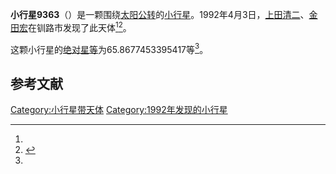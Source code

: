 {{Infobox planet
| bgcolour = #FFFFC0
| name = 9363
| symbol = 
| image = 
| caption = 
| discovery = yes
| discovery_ref = 
| discoverer = [[上田清二|上田清二]]、[[金田宏|金田宏]]
| discovery_site = [[钏路市|钏路市]] 
| discovered = 1992年4月3日
| designations = yes
| mp_name = 
| named_after = 
| alt_names = 1992 GR/ 1986 XT1 / 1996 DZ2
| mp_category = [[主带小行星|主带小行星]]
| orbit_ref = <ref name="a">[http://ssd.jpl.nasa.gov/sbdb.cgi?sstr=9363 9363] {{Wayback|url=http://ssd.jpl.nasa.gov/sbdb.cgi?sstr=9363 |date=20210719090623 }}，小行星數據庫瀏覽器（JPL Small-Body Database Browser）－[[美国国家航空航天局|美国国家航空航天局]]喷气推进实验室</ref>
| epoch = 2456400.5 (2013年4月18日更新)
| aphelion = {{convert|2.995219054994|AU|km|3|abbr=on|lk=out}}
| perihelion = {{convert|2.300494590782455|AU|km|3|abbr=on}}
| semimajor = {{convert|2.647856822888228|AU|km|3|abbr=on}}
| eccentricity = 0.131186184
| period = 1573.766055 [[日|日]]<br />4.31[[儒略年|儒略年]]
| avg_speed = 
| inclination = 13.93161181213847
| asc_node = 61.600968954325
| mean_anomaly = 
| arg_peri = 65.8677453395417
| satellites = 
| physical_characteristics = yes
| dimensions = 
| mass = 
| density = 
| surface_grav = 
| escape_velocity = 
| sidereal_day = 
| axial_tilt = 
| pole_ecliptic_lat = 
| pole_ecliptic_lon = 
| albedo = 
| temperatures= 
| temp_name1 = 
| mean_temp_1 = 
| max_temp_1 = 
| temp_name2 = 
| max_temp_2 = 
| spectral_type = 
| abs_magnitude = 65.8677453395417
}}

'''小行星9363'''（{{lang-en|9363}}）是一颗围绕[[太阳|太阳]][[公转|公转]]的[[小行星|小行星]]。1992年4月3日，[[上田清二|上田清二]]、[[金田宏|金田宏]]在钏路市发现了此天体<ref name="a" /><ref>{{cite news|title=小行星列表|url=http://cfa-www.harvard.edu/iau/lists/NumberedMPs.txt|accessdate=2013-07-08|newspaper=哈佛大学|archive-date=2008-05-17|archive-url=https://web.archive.org/web/20080517010638/http://cfa-www.harvard.edu/iau/lists/NumberedMPs.txt|dead-url=no}}</ref>。

这颗小行星的[[绝对星等|绝对星等]]为65.8677453395417等<ref name="a" />。

==参考文献==
{{reflist}}
{{Minor Planet Number|[[小行星9362|小行星9362]]|[[小行星9364|小行星9364]]}}

{{小天体}}

[[Category:小行星带天体|Category:小行星带天体]]
[[Category:1992年发现的小行星|Category:1992年发现的小行星]]

{{asteroid-stub}}